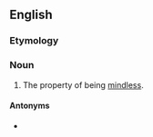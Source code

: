 ==English==

===Etymology===
{{suffix|en|mindless|ness}}

===Noun===
{{en-noun|-|+}}

# The property of being [[mindless]].

====Antonyms====
* {{l|en|mindfulness}}
